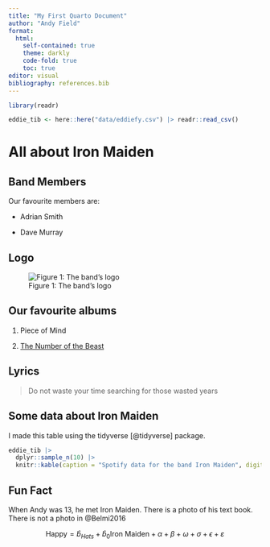 ```yaml
---
title: "My First Quarto Document"
author: "Andy Field"
format: 
  html:
    self-contained: true
    theme: darkly
    code-fold: true
    toc: true
editor: visual
bibliography: references.bib
---
```


```r
library(readr)

eddie_tib <- here::here("data/eddiefy.csv") |> readr::read_csv()
```

# All about Iron Maiden

## Band Members

Our favourite members are:

-   Adrian Smith

-   Dave Murray

## Logo

![Figure 1: The band's logo](images/iron_maiden_logo.png)

## Our favourite albums

1.  Piece of Mind

2.  [The Number of the Beast](www.ironmaiden.com)

## Lyrics

> Do not waste your time searching for those wasted years

## Some data about Iron Maiden

I made this table using the tidyverse [@tidyverse] package.

```r
eddie_tib |>
  dplyr::sample_n(10) |> 
  knitr::kable(caption = "Spotify data for the band Iron Maiden", digits = 2)
```

::: callout-warning
## Fun Fact

When Andy was 13, he met Iron Maiden. There is a photo of his text book. There is not a photo in @Belmi2016
:::

$$
\text{Happy} = \hat{b}_{Hats}+ \hat{b}_0\text{Iron Maiden} + \alpha + \beta + \omega + \sigma + \epsilon + \varepsilon
$$
